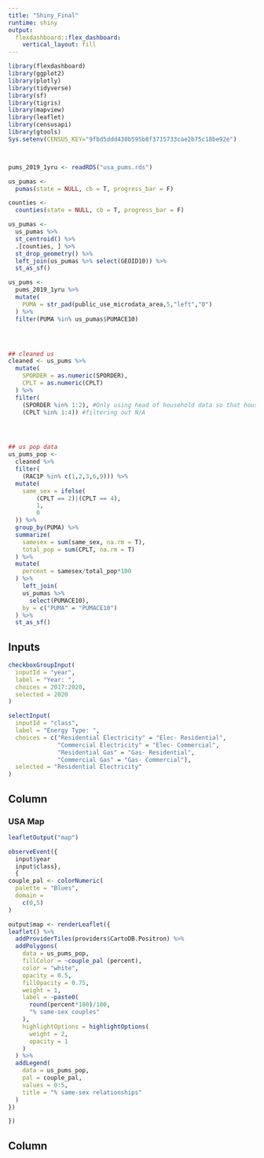 ```yaml
---
title: "Shiny_Final"
runtime: shiny
output: 
  flexdashboard::flex_dashboard:
    vertical_layout: fill
---
```


```r
library(flexdashboard)
library(ggplot2)
library(plotly)
library(tidyverse)
library(sf)
library(tigris)
library(mapview)
library(leaflet)
library(censusapi)
library(gtools)
Sys.setenv(CENSUS_KEY="9fbd5ddd430b595b8f3715733cae2b75c18be92e")



pums_2019_1yru <- readRDS("usa_pums.rds")

us_pumas <-
  pumas(state = NULL, cb = T, progress_bar = F)

counties <-
  counties(state = NULL, cb = T, progress_bar = F)

us_pumas <-
  us_pumas %>% 
  st_centroid() %>% 
  .[counties, ] %>% 
  st_drop_geometry() %>% 
  left_join(us_pumas %>% select(GEOID10)) %>% 
  st_as_sf()

us_pums <-
  pums_2019_1yru %>% 
  mutate(
    PUMA = str_pad(public_use_microdata_area,5,"left","0")
  ) %>% 
  filter(PUMA %in% us_pumas$PUMACE10)




## cleaned us
cleaned <- us_pums %>%
  mutate(
    SPORDER = as.numeric(SPORDER),
    CPLT = as.numeric(CPLT)
  ) %>% 
  filter(
    (SPORDER %in% 1:2), #Only using head of household data so that household income is not double counted thus skewing results.
    (CPLT %in% 1:4)) #filtering out N/A




## us pop data
us_pums_pop <-
  cleaned %>%
  filter(
    (RAC1P %in% c(1,2,3,6,9))) %>% 
  mutate(
    same_sex = ifelse(
        (CPLT == 2)|(CPLT == 4),
        1,
        0
  )) %>% 
  group_by(PUMA) %>% 
  summarize(
    samesex = sum(same_sex, na.rm = T),
    total_pop = sum(CPLT, na.rm = T)
  ) %>% 
  mutate(
    percent = samesex/total_pop*100
  ) %>% 
    left_join(
    us_pumas %>% 
      select(PUMACE10),
    by = c("PUMA" = "PUMACE10")
  ) %>% 
  st_as_sf()
```


Inputs {.sidebar}
-------------------------------------

```r
checkboxGroupInput(
  inputId = "year",
  label = "Year: ",
  choices = 2017:2020,
  selected = 2020
)
```

```r
selectInput(
  inputId = "class",
  label = "Energy Type: ",
  choices = c("Residential Electricity" = "Elec- Residential",
              "Commercial Electricity" = "Elec- Commercial", 
              "Residential Gas" = "Gas- Residential",
              "Commercial Gas" = "Gas- Commercial"),
  selected = "Residential Electricity"
)
```


Column
-------------------------------------

### USA Map

```r
leafletOutput("map")
```

```r
observeEvent({
  input$year
  input$class},
  { 
couple_pal <- colorNumeric(
  palette = "Blues",
  domain = 
    c(0,5)
)

output$map <- renderLeaflet({
leaflet() %>% 
  addProviderTiles(providers$CartoDB.Positron) %>% 
  addPolygons(
    data = us_pums_pop, 
    fillColor = ~couple_pal (percent),
    color = "white",
    opacity = 0.5,
    fillOpacity = 0.75,
    weight = 1,
    label = ~paste0(
      round(percent*100)/100,
      "% same-sex couples"
    ),
    highlightOptions = highlightOptions(
      weight = 2,
      opacity = 1
    )
  ) %>% 
  addLegend(
    data = us_pums_pop,
    pal = couple_pal,
    values = 0:5,
    title = "% same-sex relationships"
  )
})

})

```


Column
-------------------------------------

<!-- ### ZCTA consumption -->

<!-- ```{r} -->
<!-- plotlyOutput("plot") -->
<!-- ``` -->

<!-- ```{r, context = "server"} -->
<!-- observeEvent({ -->
<!--   input$year -->
<!--   input$class}, { # wrapper to make it listen to changes in input$year and update the display accordingly -->
<!--   # Identify correct label for energy type -->
<!--   class <- input$class -->
<!--   if (class == "Elec- Residential") class = "Residential Electricity" -->
<!--   else if (class == "Elec- Commercial") class = "Commercial Electricity" -->
<!--   else if (class == "Gas- Residential") class = "Residential Gas" -->
<!--   else if (class == "Gas- Commercial") class = "Commercial Gas" -->

<!--   chart <- us_pums_IRC %>%  -->
<!--   group_by(income, race) %>%  -->
<!--   summarize(estimate = sum(PWGTP)) %>%  -->
<!--   rbind(us_race_total) %>%   -->
<!--   ggplot() + -->
<!--   geom_bar( -->
<!--     aes( -->
<!--       x = income %>% factor(levels = rev(c("Total", mixedsort(order)))), -->
<!--       y = estimate, -->
<!--       fill = race  -->
<!--     ), -->
<!--     stat = "identity", -->
<!--     position = "fill" -->
<!--   ) + -->
<!--   labs( -->
<!--     x = "Household income", -->
<!--     y = "Number of households", -->
<!--     title = "US personal income by race: Individuals in same-sex relationships", -->
<!--     fill = "Race" -->
<!--   ) + -->
<!--   coord_flip() + -->
<!--   theme( -->
<!--     legend.position = "bottom", -->
<!--     legend.direction = "vertical" -->
<!--   )  + -->
<!--   guides( -->
<!--     fill = guide_legend( -->
<!--       reverse = T -->
<!--     ) -->
<!--   ) -->

<!--   output$plot <- renderPlotly({ # wrapper to keep output dynamic  -->
<!--     chart %>%  -->
<!--       ggplotly() %>%  -->
<!--       config(displayModeBar = F) -->
<!--   }) -->

<!-- }, -->
<!--   ignoreNULL = T) -->

<!-- ``` -->